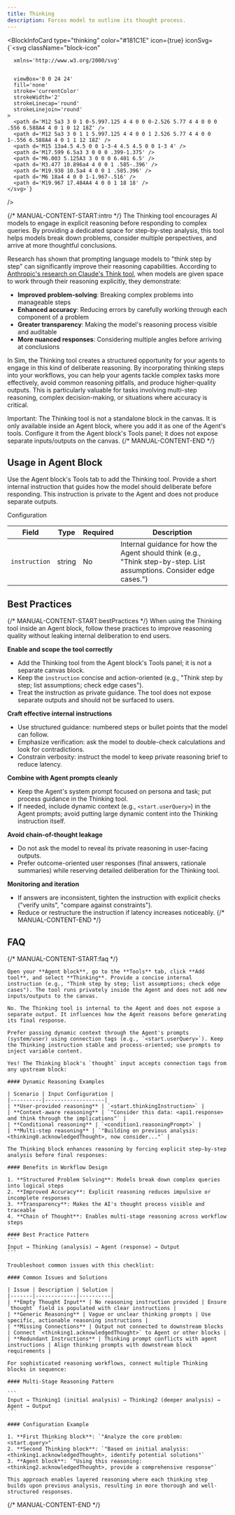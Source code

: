```yaml
---
title: Thinking
description: Forces model to outline its thought process.
---
```




<BlockInfoCard 
  type="thinking"
  color="#181C1E"
  icon={true}
  iconSvg={`<svg className="block-icon"
      
      xmlns='http://www.w3.org/2000/svg'
      
      
      viewBox='0 0 24 24'
      fill='none'
      stroke='currentColor'
      strokeWidth='2'
      strokeLinecap='round'
      strokeLinejoin='round'
    >
      <path d='M12 5a3 3 0 1 0-5.997.125 4 4 0 0 0-2.526 5.77 4 4 0 0 0 .556 6.588A4 4 0 1 0 12 18Z' />
      <path d='M12 5a3 3 0 1 1 5.997.125 4 4 0 0 1 2.526 5.77 4 4 0 0 1-.556 6.588A4 4 0 1 1 12 18Z' />
      <path d='M15 13a4.5 4.5 0 0 1-3-4 4.5 4.5 0 0 1-3 4' />
      <path d='M17.599 6.5a3 3 0 0 0 .399-1.375' />
      <path d='M6.003 5.125A3 3 0 0 0 6.401 6.5' />
      <path d='M3.477 10.896a4 4 0 0 1 .585-.396' />
      <path d='M19.938 10.5a4 4 0 0 1 .585.396' />
      <path d='M6 18a4 4 0 0 1-1.967-.516' />
      <path d='M19.967 17.484A4 4 0 0 1 18 18' />
    </svg>`}
/>

{/* MANUAL-CONTENT-START:intro */}
The Thinking tool encourages AI models to engage in explicit reasoning before responding to complex queries. By providing a dedicated space for step-by-step analysis, this tool helps models break down problems, consider multiple perspectives, and arrive at more thoughtful conclusions.

Research has shown that prompting language models to "think step by step" can significantly improve their reasoning capabilities. According to [Anthropic's research on Claude's Think tool](https://www.anthropic.com/engineering/claude-think-tool), when models are given space to work through their reasoning explicitly, they demonstrate:

- **Improved problem-solving**: Breaking complex problems into manageable steps
- **Enhanced accuracy**: Reducing errors by carefully working through each component of a problem
- **Greater transparency**: Making the model's reasoning process visible and auditable
- **More nuanced responses**: Considering multiple angles before arriving at conclusions

In Sim, the Thinking tool creates a structured opportunity for your agents to engage in this kind of deliberate reasoning. By incorporating thinking steps into your workflows, you can help your agents tackle complex tasks more effectively, avoid common reasoning pitfalls, and produce higher-quality outputs. This is particularly valuable for tasks involving multi-step reasoning, complex decision-making, or situations where accuracy is critical.

Important: The Thinking tool is not a standalone block in the canvas. It is only available inside an Agent block, where you add it as one of the Agent's tools. Configure it from the Agent block's Tools panel; it does not expose separate inputs/outputs on the canvas.
{/* MANUAL-CONTENT-END */}


## Usage in Agent Block

Use the Agent block's Tools tab to add the Thinking tool. Provide a short internal instruction that guides how the model should deliberate before responding. This instruction is private to the Agent and does not produce separate outputs.

Configuration

| Field | Type | Required | Description |
| ----- | ---- | -------- | ----------- |
| `instruction` | string | No | Internal guidance for how the Agent should think (e.g., "Think step-by-step. List assumptions. Consider edge cases.") |



## Best Practices

{/* MANUAL-CONTENT-START:bestPractices */}
When using the Thinking tool inside an Agent block, follow these practices to improve reasoning quality without leaking internal deliberation to end users.

**Enable and scope the tool correctly**

- Add the Thinking tool from the Agent block's Tools panel; it is not a separate canvas block.
- Keep the `instruction` concise and action-oriented (e.g., "Think step by step; list assumptions; check edge cases").
- Treat the instruction as private guidance. The tool does not expose separate outputs and should not be surfaced to users.

**Craft effective internal instructions**

- Use structured guidance: numbered steps or bullet points that the model can follow.
- Emphasize verification: ask the model to double-check calculations and look for contradictions.
- Constrain verbosity: instruct the model to keep private reasoning brief to reduce latency.

**Combine with Agent prompts cleanly**

- Keep the Agent's system prompt focused on persona and task; put process guidance in the Thinking tool.
- If needed, include dynamic context (e.g., `<start.userQuery>`) in the Agent prompts; avoid putting large dynamic content into the Thinking instruction itself.

**Avoid chain-of-thought leakage**

- Do not ask the model to reveal its private reasoning in user-facing outputs.
- Prefer outcome-oriented user responses (final answers, rationale summaries) while reserving detailed deliberation for the Thinking tool.

**Monitoring and iteration**

- If answers are inconsistent, tighten the instruction with explicit checks ("verify units", "compare against constraints").
- Reduce or restructure the instruction if latency increases noticeably.
{/* MANUAL-CONTENT-END */}


## FAQ

{/* MANUAL-CONTENT-START:faq */}
<Accordions type="single">
  <Accordion title="How do I enable the Thinking tool for an Agent?">

    Open your **Agent block**, go to the **Tools** tab, click **Add tool**, and select **Thinking**. Provide a concise internal instruction (e.g., "Think step by step; list assumptions; check edge cases"). The tool runs privately inside the Agent and does not add new inputs/outputs to the canvas.
  </Accordion>
  <Accordion title="Does the Thinking tool expose outputs I can connect to other blocks?">

    No. The Thinking tool is internal to the Agent and does not expose a separate output. It influences how the Agent reasons before generating its final response.
  </Accordion>
  <Accordion title="How do I provide dynamic context with the Thinking tool?">

    Prefer passing dynamic context through the Agent's prompts (system/user) using connection tags (e.g., `<start.userQuery>`). Keep the Thinking instruction stable and process-oriented; use prompts to inject variable content.
  </Accordion>
  <Accordion title="Can I use dynamic reasoning prompts based on user input or other block outputs?">

    Yes! The Thinking block's `thought` input accepts connection tags from any upstream block:

    #### Dynamic Reasoning Examples

    | Scenario | Input Configuration |
    |----------|-------------------|
    | **User-provided reasoning** | `<start.thinkingInstruction>` |
    | **Context-aware reasoning** | `"Consider this data: <api1.response> and think through the implications"` |
    | **Conditional reasoning** | `<condition1.reasoningPrompt>` |
    | **Multi-step reasoning** | `"Building on previous analysis: <thinking0.acknowledgedThought>, now consider..."` |
  </Accordion>
  <Accordion title="How does the Thinking tool improve AI agent performance?">

    The Thinking block enhances reasoning by forcing explicit step-by-step analysis before final responses:

    #### Benefits in Workflow Design

    1. **Structured Problem Solving**: Models break down complex queries into logical steps
    2. **Improved Accuracy**: Explicit reasoning reduces impulsive or incomplete responses  
    3. **Transparency**: Makes the AI's thought process visible and traceable
    4. **Chain of Thought**: Enables multi-stage reasoning across workflow steps

    #### Best Practice Pattern
    ```
    Input → Thinking (analysis) → Agent (response) → Output
    ```
  </Accordion>
  <Accordion title="Why isn't the Thinking tool producing the expected improvement?">

    Troubleshoot common issues with this checklist:

    #### Common Issues and Solutions

    | Issue | Description | Solution |
    |-------|-------------|----------|
    | **Empty Thought Input** | No reasoning instruction provided | Ensure `thought` field is populated with clear instructions |
    | **Generic Reasoning** | Vague or unclear thinking prompts | Use specific, actionable reasoning instructions |
    | **Missing Connections** | Output not connected to downstream blocks | Connect `<thinking1.acknowledgedThought>` to Agent or other blocks |
    | **Redundant Instructions** | Thinking prompt conflicts with agent instructions | Align thinking prompts with downstream block requirements |
  </Accordion>
  <Accordion title="Can I chain multiple Thinking tools or steps?">

    For sophisticated reasoning workflows, connect multiple Thinking blocks in sequence:

    #### Multi-Stage Reasoning Pattern

    ```
    Input → Thinking1 (initial analysis) → Thinking2 (deeper analysis) → Agent → Output
    ```

    #### Configuration Example

    1. **First Thinking block**: `"Analyze the core problem: <start.query>"`
    2. **Second Thinking block**: `"Based on initial analysis: <thinking1.acknowledgedThought>, identify potential solutions"`  
    3. **Agent block**: `"Using this reasoning: <thinking2.acknowledgedThought>, provide a comprehensive response"`

    This approach enables layered reasoning where each thinking step builds upon previous analysis, resulting in more thorough and well-structured responses.
  </Accordion>
</Accordions>
{/* MANUAL-CONTENT-END */}
